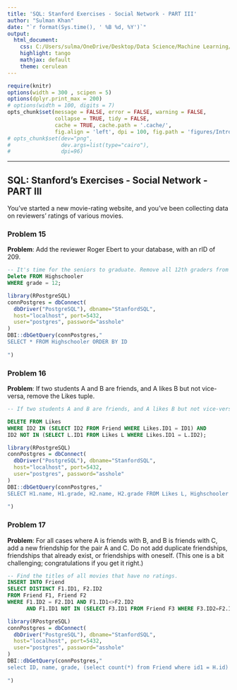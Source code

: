 ---
title: 'SQL: Stanford Exercises - Social Network - PART III'
author: "Sulman Khan"
date: "`r format(Sys.time(), ' %B %d, %Y')`"
output: 
  html_document:
    css: C:/Users/sulma/OneDrive/Desktop/Data Science/Machine Learning/gf_small_touches.css
    highlight: tango
    mathjax: default
    theme: cerulean
---

```{r setup, cache = FALSE, echo = FALSE, message = FALSE, warning = FALSE, tidy = FALSE}
require(knitr)
options(width = 300 , scipen = 5)
options(dplyr.print_max = 200)
# options(width = 100, digits = 7)
opts_chunk$set(message = FALSE, error = FALSE, warning = FALSE, 
               collapse = TRUE, tidy = FALSE,
               cache = TRUE, cache.path = '.cache/', 
               fig.align = 'left', dpi = 100, fig.path = 'figures/Introductiontotextanalytics/')
# opts_chunk$set(dev="png", 
#                dev.args=list(type="cairo"),
#                dpi=96)
```
---

## SQL: Stanford's Exercises - Social Network - PART III

You've started a new movie-rating website, and you've been collecting data on reviewers' ratings of various movies.


### Problem 15

**Problem**: Add the reviewer Roger Ebert to your database, with an rID of 209. 

```{sql, eval = FALSE}
-- It's time for the seniors to graduate. Remove all 12th graders from Highschooler.  
Delete FROM Highschooler
WHERE grade = 12;
```

```{r, echo=FALSE, message=FALSE, 1}
library(RPostgreSQL)
connPostgres = dbConnect(
  dbDriver("PostgreSQL"), dbname="StanfordSQL", 
  host="localhost", port=5432, 
  user="postgres", password="asshole"
)
DBI::dbGetQuery(connPostgres,"
SELECT * FROM Highschooler ORDER BY ID
                
")
```


### Problem 16

**Problem**: If two students A and B are friends, and A likes B but not vice-versa, remove the Likes tuple. 

```{sql, eval = FALSE}
-- If two students A and B are friends, and A likes B but not vice-versa, remove the Likes tuple. 

DELETE FROM Likes
WHERE ID2 IN (SELECT ID2 FROM Friend WHERE Likes.ID1 = ID1) AND
ID2 NOT IN (SELECT L.ID1 FROM Likes L WHERE Likes.ID1 = L.ID2);


```

```{r, echo=FALSE, message=FALSE, 2}
library(RPostgreSQL)
connPostgres = dbConnect(
  dbDriver("PostgreSQL"), dbname="StanfordSQL", 
  host="localhost", port=5432, 
  user="postgres", password="asshole"
)
DBI::dbGetQuery(connPostgres,"
SELECT H1.name, H1.grade, H2.name, H2.grade FROM Likes L, Highschooler H1, Highschooler H2 WHERE L.ID1 = H1.ID AND L.ID2 = H2.ID ORDER BY H1.name, H1.grade
                
")
```


### Problem 17

**Problem**: For all cases where A is friends with B, and B is friends with C, add a new friendship for the pair A and C. Do not add duplicate friendships, friendships that already exist, or friendships with oneself. (This one is a bit challenging; congratulations if you get it right.) 

```{sql, eval = FALSE}
-- Find the titles of all movies that have no ratings. 
INSERT INTO Friend
SELECT DISTINCT F1.ID1, F2.ID2
FROM Friend F1, Friend F2
WHERE F1.ID2 = F2.ID1 AND F1.ID1<>F2.ID2 
      AND F1.ID1 NOT IN (SELECT F3.ID1 FROM Friend F3 WHERE F3.ID2=F2.ID2);
```

```{r, echo=FALSE, message=FALSE, 3}
library(RPostgreSQL)
connPostgres = dbConnect(
  dbDriver("PostgreSQL"), dbname="StanfordSQL", 
  host="localhost", port=5432, 
  user="postgres", password="asshole"
)
DBI::dbGetQuery(connPostgres,"
select ID, name, grade, (select count(*) from Friend where id1 = H.id) from Highschooler H order by ID
                
")
```
